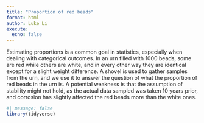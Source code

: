 ```yaml
---
title: "Proportion of red beads"
format: html
author: Luke Li
execute: 
  echo: false
---
```


Estimating proportions is a common goal in statistics, especially when dealing with categorical outcomes. In an urn filled with 1000 beads, some are red while others are white, and in every other way they are identical except for a slight weight difference. A shovel is used to gather samples from the urn, and we use it to answer the question of what the proportion of red beads in the urn is. A potential weakness is that the assumption of stability might not hold, as the actual data sampled was taken 10 years prior, and corrosion has slightly affected the red beads more than the white ones.

```r
#| message: false
library(tidyverse)
```
